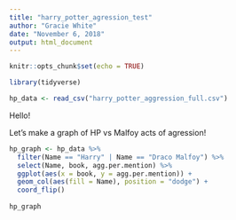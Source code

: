 ```yaml
---
title: "harry_potter_agression_test"
author: "Gracie White"
date: "November 6, 2018"
output: html_document
---
```


```r
knitr::opts_chunk$set(echo = TRUE)
```

```r

library(tidyverse)

hp_data <- read_csv("harry_potter_aggression_full.csv")
```
Hello!

Let's make a graph of HP vs Malfoy acts of agression!
```r

hp_graph <- hp_data %>%
  filter(Name == "Harry" | Name == "Draco Malfoy") %>% 
  select(Name, book, agg.per.mention) %>% 
  ggplot(aes(x = book, y = agg.per.mention)) +
  geom_col(aes(fill = Name), position = "dodge") + 
  coord_flip()
  
hp_graph
```

